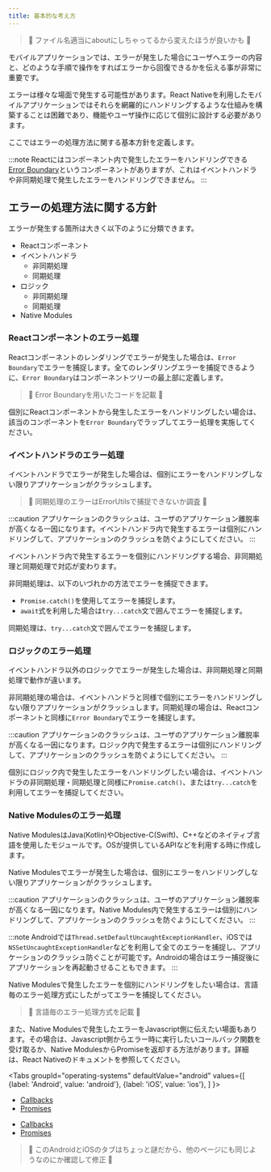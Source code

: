 ```yaml
---
title: 基本的な考え方
---
```



> 🚧 ファイル名適当にaboutにしちゃってるから変えたほうが良いかも 🚧

モバイルアプリケーションでは、エラーが発生した場合にユーザへエラーの内容と、どのような手順で操作をすればエラーから回復できるかを伝える事が非常に重要です。

エラーは様々な場面で発生する可能性があります。React Nativeを利用したモバイルアプリケーションではそれらを網羅的にハンドリングするような仕組みを構築することは困難であり、機能やユーザ操作に応じて個別に設計する必要があります。

ここではエラーの処理方法に関する基本方針を定義します。

<!-- textlint-disable ja-technical-writing/sentence-length -->

:::note
Reactにはコンポーネント内で発生したエラーをハンドリングできる[Error Boundary](https://ja.reactjs.org/docs/error-boundaries.html)というコンポーネントがありますが、これはイベントハンドラや非同期処理で発生したエラーをハンドリングできません。
:::

<!-- textlint-enable ja-technical-writing/sentence-length -->

## エラーの処理方法に関する方針

エラーが発生する箇所は大きく以下のように分類できます。

- Reactコンポーネント
- イベントハンドラ
  - 非同期処理
  - 同期処理
- ロジック
  - 非同期処理
  - 同期処理
- Native Modules

### Reactコンポーネントのエラー処理

Reactコンポーネントのレンダリングでエラーが発生した場合は、`Error Boundary`でエラーを捕捉します。全てのレンダリングエラーを捕捉できるように、`Error Boundary`はコンポーネントツリーの最上部に定義します。

> 🚧 Error Boundaryを用いたコードを記載 🚧

個別にReactコンポーネントから発生したエラーをハンドリングしたい場合は、該当のコンポーネントを`Error Boundary`でラップしてエラー処理を実施してください。

### イベントハンドラのエラー処理

イベントハンドラでエラーが発生した場合は、個別にエラーをハンドリングしない限りアプリケーションがクラッシュします。

> 🚧 同期処理のエラーはErrorUtilsで捕捉できないか調査 🚧

:::caution
アプリケーションのクラッシュは、ユーザのアプリケーション離脱率が高くなる一因になります。イベントハンドラ内で発生するエラーは個別にハンドリングして、アプリケーションのクラッシュを防ぐようにしてください。
:::

イベントハンドラ内で発生するエラーを個別にハンドリングする場合、非同期処理と同期処理で対応が変わります。

非同期処理は、以下のいづれかの方法でエラーを捕捉できます。

- `Promise.catch()`を使用してエラーを捕捉します。
- `await`式を利用した場合は`try...catch`文で囲んでエラーを捕捉します。

同期処理は、`try...catch`文で囲んでエラーを捕捉します。

### ロジックのエラー処理

イベントハンドラ以外のロジックでエラーが発生した場合は、非同期処理と同期処理で動作が違います。

非同期処理の場合は、イベントハンドラと同様で個別にエラーをハンドリングしない限りアプリケーションがクラッシュします。同期処理の場合は、Reactコンポーネントと同様に`Error Boundary`でエラーを捕捉します。

:::caution
アプリケーションのクラッシュは、ユーザのアプリケーション離脱率が高くなる一因になります。ロジック内で発生するエラーは個別にハンドリングして、アプリケーションのクラッシュを防ぐようにしてください。
:::

個別にロジック内で発生したエラーをハンドリングしたい場合は、イベントハンドラの非同期処理・同期処理と同様に`Promise.catch()`、または`try...catch`を利用してエラーを捕捉してください。

### Native Modulesのエラー処理

Native ModulesはJava(Kotlin)やObjective-C(Swift)、C++などのネイティブ言語を使用したモジュールです。OSが提供しているAPIなどを利用する時に作成します。

Native Modulesでエラーが発生した場合は、個別にエラーをハンドリングしない限りアプリケーションがクラッシュします。

:::caution
アプリケーションのクラッシュは、ユーザのアプリケーション離脱率が高くなる一因になります。Native Modules内で発生するエラーは個別にハンドリングして、アプリケーションのクラッシュを防ぐようにしてください。
:::

<!-- textlint-disable ja-technical-writing/sentence-length -->

:::note
Androidでは`Thread.setDefaultUncaughtExceptionHandler`、iOSでは`NSSetUncaughtExceptionHandler`などを利用して全てのエラーを捕捉し、アプリケーションのクラッシュ防ぐことが可能です。Androidの場合はエラー捕捉後にアプリケーションを再起動させることもできます。
:::

<!-- textlint-enable ja-technical-writing/sentence-length -->

Native Modulesで発生したエラーを個別にハンドリングをしたい場合は、言語毎のエラー処理方式にしたがってエラーを捕捉してください。
> 🚧 言語毎のエラー処理方式を記載  🚧

また、Native Modulesで発生したエラーをJavascript側に伝えたい場面もあります。その場合は、Javascript側からエラー時に実行したいコールバック関数を受け取るか、Native ModulesからPromiseを返却する方法があります。詳細は、React Nativeのドキュメントを参照してください。

<!-- textlint-disable ja-technical-writing/sentence-length -->

<Tabs
  groupId="operating-systems"
  defaultValue="android"
  values={[
    {label: 'Android', value: 'android'},
    {label: 'iOS', value: 'ios'},
  ]
 }>

<!-- textlint-enable ja-technical-writing/sentence-length -->

<TabItem value="android">

- [Callbacks](https://reactnative.dev/docs/native-modules-android#callbacks)
- [Promises](https://reactnative.dev/docs/native-modules-android#promises)

</TabItem>

<TabItem value="ios">

- [Callbacks](https://reactnative.dev/docs/native-modules-ios#callbacks)
- [Promises](https://reactnative.dev/docs/native-modules-ios#promises)

</TabItem>
</Tabs>

> 🚧 このAndroidとiOSのタブはちょっと謎だから、他のページにも同じようなのにか確認して修正  🚧
